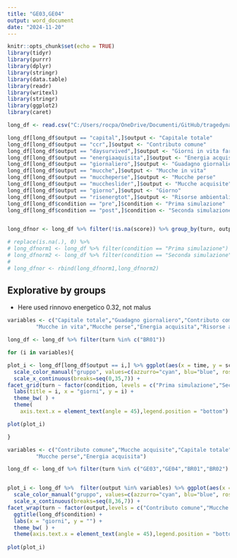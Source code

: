 ```yaml
---
title: "GE03,GE04"
output: word_document
date: "2024-11-20"
---
```


```r
knitr::opts_chunk$set(echo = TRUE)
library(tidyr)
library(purrr)
library(dplyr)
library(stringr)
library(data.table)
library(readr)
library(writexl)
library(stringr)
library(ggplot2)
library(caret)

long_df <- read.csv("C:/Users/rocpa/OneDrive/Documenti/GitHub/tragedynatural/data_analysis/df_simulations.csv",sep=",")

long_df[long_df$output == "capital",]$output <- "Capitale totale"
long_df[long_df$output == "ccr",]$output <- "Contributo comune"
long_df[long_df$output == "daysurvived",]$output <- "Giorni in vita farmers"
long_df[long_df$output == "energiaaquisita",]$output <- "Energia acquisita"
long_df[long_df$output == "giornaliero",]$output <- "Guadagno giornaliero"
long_df[long_df$output == "mucche",]$output <- "Mucche in vita"
long_df[long_df$output == "muccheperse",]$output <- "Mucche perse"
long_df[long_df$output == "muccheslider",]$output <- "Mucche acquisite"
long_df[long_df$output == "giorno",]$output <- "Giorno"
long_df[long_df$output == "risenergtot",]$output <- "Risorse ambientali"
long_df[long_df$condition == "pre",]$condition <- "Prima simulazione"
long_df[long_df$condition == "post",]$condition <- "Seconda simulazione"


long_dfnor <- long_df %>% filter(!is.na(score)) %>% group_by(turn, output, condition)%>% mutate(xnorm = (score - min(score)) / (max(score) - min(score)), na.rm=T) %>%  ungroup() 

# replace(is.na(.), 0) %>%
# long_dfnorm1 <- long_df %>% filter(condition == "Prima simulazione") %>% group_by(turn, output, condition)%>% mutate(xnorm = (score - min(score)) / (max(score) - min(score))) %>%  ungroup() 
# long_dfnorm2 <- long_df %>% filter(condition == "Seconda simulazione") %>% group_by(turn, output, condition)%>% mutate(xnorm = (score - min(score)) / (max(score) - min(score))) %>%  ungroup() 
# 
# long_dfnor <- rbind(long_dfnorm1,long_dfnorm2)


```

## Explorative by groups

- Here used rinnovo energetico 0.32, not malus

```r

variables <- c("Capitale totale","Guadagno giornaliero","Contributo comune rigenerazione","Mucche acquisite a settimana",
         "Mucche in vita","Mucche perse","Energia acquisita","Risorse ambientali","Giorni in vita farmers","Giorno")

long_df <- long_df %>% filter(turn %in% c("BR01"))

for (i in variables){

plot_i <- long_df[long_df$output == i,] %>% ggplot(aes(x = time, y = score)) + geom_line(aes(color = color)) +
  scale_color_manual("gruppo", values=c(azzurro="cyan", blu="blue", rosso = "red",giallo = "yellow",rosa = "pink")) +
  scale_x_continuous(breaks=seq(0,35,7)) +
facet_grid(turn ~ factor(condition, levels = c("Prima simulazione","Seconda simulazione")), scales = "free_y") +
  labs(title = i, x = "giorni", y = i) +
  theme_bw( ) +
  theme(
    axis.text.x = element_text(angle = 45),legend.position = "bottom")

plot(plot_i)

}
```


```r

variables <- c("Contributo comune","Mucche acquisite","Capitale totale",
         "Mucche perse","Energia acquisita")

long_df <- long_df %>% filter(turn %in% c("GE03","GE04","BR01","BR02") & condition == "Prima simulazione" & time >= 8) 


plot_i <- long_df %>%  filter(output %in% variables) %>% ggplot(aes(x = time, y = score)) + geom_line(aes(color = color)) +
  scale_color_manual("gruppo", values=c(azzurro="cyan", blu="blue", rosso = "red",giallo = "yellow",rosa = "pink")) +
  scale_x_continuous(breaks=seq(8,36,7)) +
facet_wrap(turn ~ factor(output,levels = c("Contributo comune","Mucche acquisite","Capitale totale", "Mucche perse","Energia acquisita")) , scales = "free_y", ncol = 5) +
  ggtitle(long_df$condition) + 
  labs(x = "giorni", y = "") +
  theme_bw( ) + 
  theme(axis.text.x = element_text(angle = 45),legend.position = "bottom")
  
plot(plot_i)


```